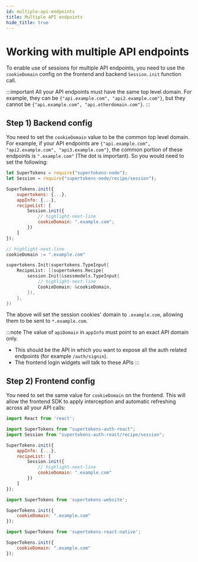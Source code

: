 ```yaml
---
id: multiple-api-endpoints
title: Multiple API endpoints
hide_title: true
---
```



<!-- COPY DOCS -->
<!-- ./session/common-customizations/sessions/multiple-api-endpoints.mdx -->


# Working with multiple API endpoints

To enable use of sessions for multiple API endpoints, you need to use the `cookieDomain` config on the frontend and backend `Session.init` function call.

:::important
All your API endpoints must have the same top level domain. For example, they can be `{"api.example.com", "api2.example.com"}`, but they cannot be `{"api.example.com", "api.otherdomain.com"}`.
:::

## Step 1) Backend config

You need to set the `cookieDomain` value to be the common top level domain. For example, if your API endpoints are `{"api.example.com", "api2.example.com", "api3.example.com"}`, the common portion of these endpoints is `".example.com"` (The dot is important). So you would need to set the following:

<BackendSDKTabs>
<TabItem value="nodejs">

```jsx
let SuperTokens = require("supertokens-node");
let Session = require("supertokens-node/recipe/session");

SuperTokens.init({
    supertokens: {...},
    appInfo: {...},
    recipeList: [
        Session.init({
            // highlight-next-line
            cookieDomain: ".example.com"; 
        })
    ]
});
```
</TabItem>
<TabItem value="go">

```go
// highlight-next-line
cookieDomain := ".example.com"

supertokens.Init(supertokens.TypeInput{
    RecipeList: []supertokens.Recipe{
        session.Init(&sessmodels.TypeInput{
            // highlight-next-line
            CookieDomain: &cookieDomain,
        }),
    },
})
```
</TabItem>
</BackendSDKTabs>

The above will set the session cookies' domain to `.example.com`, allowing them to be sent to `*.example.com`.

:::note
The value of `apiDomain` in `appInfo` must point to an exact API domain only.
- This should be the API in which you want to expose all the auth related endpoints (for example `/auth/signin`).
- The frontend login widgets will talk to these APIs
:::

## Step 2) Frontend config

You need to set the same value for `cookieDomain` on the frontend. This will allow the frontend SDK to apply interception and automatic refreshing across all your API calls:

<FrontendSDKTabs>
<TabItem value="reactjs">

```jsx
import React from 'react';

import SuperTokens from "supertokens-auth-react";
import Session from "supertokens-auth-react/recipe/session";

SuperTokens.init({
    appInfo: {...},
    recipeList: [
        Session.init({
            // highlight-next-line 
            cookieDomain: ".example.com" 
        })
    ]
});
```

</TabItem>

<TabItem value="vanillajs">

```jsx
import SuperTokens from 'supertokens-website';

SuperTokens.init({
    cookieDomain: ".example.com"
});
```

</TabItem>
<TabItem value="react-native">

```jsx
import SuperTokens from 'supertokens-react-native';

SuperTokens.init({
    cookieDomain: ".example.com"
});
```

</TabItem>
</FrontendSDKTabs>
